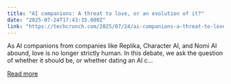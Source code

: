 ```yaml
---
title: "AI companions: A threat to love, or an evolution of it?"
date: "2025-07-24T17:43:35.000Z"
link: "https://techcrunch.com/2025/07/24/ai-companions-a-threat-to-love-or-an-evolution-of-it/"
---
```


As AI companions from companies like Replika, Character AI, and Nomi AI abound, love is no longer strictly human. In this debate, we ask the question of whether it should be, or whether dating an AI c...

[Read more](https://techcrunch.com/2025/07/24/ai-companions-a-threat-to-love-or-an-evolution-of-it/)
